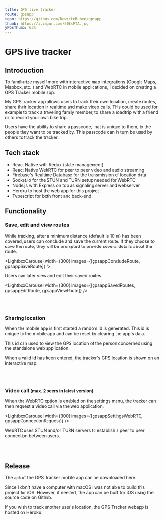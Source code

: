 ```yaml
---
title: GPS live tracker
route: gpsapp
repo: https://github.com/DewitteRuben/gpsapp
thumb: https://i.imgur.com/506sFTA.jpg
yPosThumb: 63%
---
```










# GPS live tracker

## Introduction

To familiarize myself more with interactive map integrations (Google Maps, Mapbox, etc..) and WebRTC in mobile applications, I decided on creating a GPS Tracker mobile app. 

My GPS tracker app allows users to track their own location, create routes, share their location in realtime and make video calls. This could be used for example to track a traveling family member, to share a roadtrip with a friend or to record your own bike trip. 

Users have the ability to share a passcode, that is unique to them, to the people they want to be tracked by. This passcode can in turn be used by others to track the tracker.

## Tech stack

* <MdLink href="https://reactnative.dev/">React Native</MdLink> with <MdLink href="https://redux.js.org/">Redux</MdLink> (state management)
* <MdLink href="https://github.com/react-native-webrtc/react-native-webrtc">React Native WebRTC</MdLink> for peer to peer video and audio streaming
* <MdLink href="https://firebase.google.com/">Firebase</MdLink>'s Realtime Database for the transmission of location data
* Socket.io for the STUN and TURN setup needed for WebRTC
* <MdLink href="https://nodejs.org/en/">Node.js</MdLink> with <MdLink href="https://expressjs.com/">Express</MdLink> on top as signaling server and webserver
* <MdLink href="https://www.heroku.com/">Heroku</MdLink> to host the web app for this project
* <MdLink href="https://www.typescriptlang.org/">Typescript</MdLink> for both front and back-end

## Functionality

### Save, edit and view routes

While tracking, after a minimum distance (default is 10 m) has been covered, users can conclude and save the current route. If they choose to save the route, they will be prompted to provide several details about the route.

<LightboxCarousel width={300} images={[gpsappConcludeRoute, gpsappSaveRoute]} />

Users can later view and edit their saved routes.

<LightboxCarousel width={300} images={[gpsappSavedRoutes, gpsappEditRoute, gpsappViewRoute]} />

<br/>
<br/>

### Sharing location

When the mobile app is first started a random <MdLink href="https://www.npmjs.com/package/shortid">id</MdLink> is generated. This id is unique to the mobile app and can be reset by clearing the app's data.

<Lightbox width={300} src={gpsappSettings} />

This id can used to view the GPS location of the person concerned using the standalone <MdLink href="https://gpsapp-server.herokuapp.com/">web application</MdLink>.

<Lightbox src={webappStartTrack} />


When a valid id has been entered, the tracker's GPS location is shown on an interactive map.

<Lightbox src={webappTrackingExample} />

<br/>
<br/>

### Video call <Small>(max. 2 peers in latest version)</Small>

When the WebRTC option is enabled on the settings menu, the tracker can then request a video call via the web application.

<LightboxCarousel width={300} images={[gpsappSettingsWebRTC, gpsappConnectionRequest]} />

WebRTC uses <MdLink href="https://en.wikipedia.org/wiki/STUN">STUN</MdLink> and/or <MdLink href="https://en.wikipedia.org/wiki/Traversal_Using_Relays_around_NAT">TURN</MdLink> servers to establish a peer to peer connection between users.

<Lightbox src={webappPeerToPeerCall} />

<br/>
<br/>

## Release

The `apk` of the GPS Tracker mobile app can be downloaded <MdLink href="https://we.tl/t-4pAmixArGg">here</MdLink>.

Since I don't have a computer with macOS I was not able to build this project for iOS. However, if needed, the app can be built for iOS using the source code on <MdLink href={frontMatter.repo}>Github</MdLink>.

If you wish to track another user's location, the GPS Tracker webapp is hosted on <MdLink href="https://gpsapp-server.herokuapp.com/">Heroku</MdLink>.